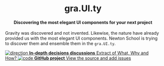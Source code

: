 
<Meta title="Introduction"/>

<style>
    {`
    .subheading {
      --mediumdark: '#999999';
      font-weight: 900;
      font-size: 13px;
      color: #999;
      letter-spacing: 6px;
      line-height: 24px;
      text-transform: uppercase;
      margin-bottom: 12px;
      margin-top: 40px;
    }

                                                            .link-list {
                                                              display: grid;
                                                              grid-template-columns: 1fr;
                                                              grid-template-rows: 1fr 1fr;
                                                              row-gap: 10px;
                                                            }

                                                            @media (min-width: 620px) {
                                                              .link-list {
                                                                row-gap: 20px;
                                                                column-gap: 20px;
                                                                grid-template-columns: 1fr 1fr;
                                                              }
                                                            }

                                                            @media all and (-ms-high-contrast:none) {
                                                            .link-list {
                                                                display: -ms-grid;
                                                                -ms-grid-columns: 1fr 1fr;
                                                                -ms-grid-rows: 1fr 1fr;
                                                              }
                                                            }

                                                            .link-item {
                                                              display: block;
                                                              padding: 20px 30px 20px 15px;
                                                              border: 1px solid #00000010;
                                                              border-radius: 5px;
                                                              transition: background 150ms ease-out, border 150ms ease-out, transform 150ms ease-out;
                                                              color: #333333;
                                                              display: flex;
                                                              align-items: flex-start;
                                                            }

                                                            .link-item:hover {
                                                              border-color: #1EA7FD50;
                                                              transform: translate3d(0, -3px, 0);
                                                              box-shadow: rgba(0, 0, 0, 0.08) 0 3px 10px 0;
                                                            }

                                                            .link-item:active {
                                                              border-color: #1EA7FD;
                                                              transform: translate3d(0, 0, 0);
                                                            }

                                                            .link-item strong {
                                                              font-weight: 700;
                                                              display: block;
                                                              margin-bottom: 2px;
                                                            }

                                                            .link-item img {
                                                              height: 40px;
                                                              width: 40px;
                                                              margin-right: 15px;
                                                              flex: none;
                                                            }

                                                            .link-item span {
                                                              font-size: 14px;
                                                              line-height: 20px;
                                                            }

                                                            .tip {
                                                              display: inline-block;
                                                              border-radius: 1em;
                                                              font-size: 11px;
                                                              line-height: 12px;
                                                              font-weight: 700;
                                                              background: #E7FDD8;
                                                              color: #66BF3C;
                                                              padding: 4px 12px;
                                                              margin-right: 10px;
                                                              vertical-align: top;
                                                            }

                                                            .tip-wrapper {
                                                              font-size: 13px;
                                                              line-height: 20px;
                                                              margin-top: 40px;
                                                              margin-bottom: 40px;
                                                            }

                                                            .tip-wrapper code {
                                                              font-size: 12px;
                                                              display: inline-block;
                                                            }
`}
</style>

<h1 align="center">gra.UI.ty</h1>
<h4 align="center">Discovering the most elegant UI components for your next project</h4>

Gravity was discovered and not invented. Likewise, the nature have already provided us with the most elegant UI
components. Newton School is trying to discover them and ensemble them in the `gra.UI.ty`.


<div className="link-list">
    <a className="link-item"
       href="https://www.notion.so/b2ce28d7a50d4f9faafc81daceb41708?v=940a4041d30343e79cf62d6185565790" target="_blank">
        <img src={Direction} alt="direction"/>
        <span>
      <strong>In-depth decisions discussions</strong>
      Extract of What, Why and How?
    </span>
    </a>
    <a className="link-item" href="https://github.com/grauity" target="_blank">
        <img src={Code} alt="code"/>
        <span>
      <strong>GitHub project</strong>
      View the source and add issues
    </span>
    </a>
</div>
